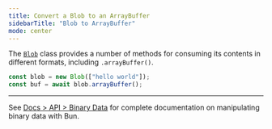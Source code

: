 ```yaml
---
title: Convert a Blob to an ArrayBuffer
sidebarTitle: "Blob to ArrayBuffer"
mode: center
---
```


The [`Blob`](https://developer.mozilla.org/en-US/docs/Web/API/Blob) class provides a number of methods for consuming its contents in different formats, including `.arrayBuffer()`.

```ts
const blob = new Blob(["hello world"]);
const buf = await blob.arrayBuffer();
```

---

See [Docs > API > Binary Data](https://bun.com/docs/api/binary-data#conversion) for complete documentation on manipulating binary data with Bun.
